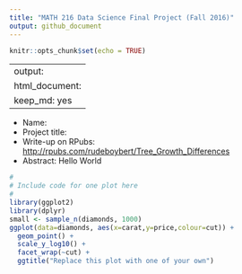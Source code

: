 ```yaml
---
title: "MATH 216 Data Science Final Project (Fall 2016)"
output: github_document
---
```


```r
knitr::opts_chunk$set(echo = TRUE)
```

---
output: 
  html_document: 
    keep_md: yes
---


* Name: 
* Project title:
* Write-up on RPubs: <http://rpubs.com/rudeboybert/Tree_Growth_Differences>
* Abstract: Hello World


```r
#
# Include code for one plot here
#
library(ggplot2)
library(dplyr)
small <- sample_n(diamonds, 1000) 
ggplot(data=diamonds, aes(x=carat,y=price,colour=cut)) +
  geom_point() +
  scale_y_log10() + 
  facet_wrap(~cut) +
  ggtitle("Replace this plot with one of your own")
```

